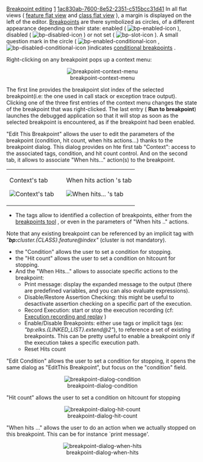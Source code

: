 [[Property:title|Breakpoint editing]]
[[Property:weight|1]]
[[Property:uuid|1ac830ab-7600-8e52-2351-c515bcc31d41]]
In all flat views ( [[Feature formatters: Flat view|feature flat view]]  and [[Class formatters: Flat view|class flat view]] ), a margin is displayed on the left of the editor. [[Breakpoints: Introduction|Breakpoints]]  are there symbolized as circles, of a different appearance depending on their state: enabled (  [[Image:bp-enabled-icon]]  ), disabled (  [[Image:bp-disabled-icon]]  ) or not set (  [[Image:bp-slot-icon]]  ). A small question mark in the circle (  [[Image:bp-enabled-conditional-icon]] ,  [[Image:bp-disabled-conditional-icon]]  )indicates [[Breakpoint menu|conditional breakpoints]] . 

Right-clicking on any breakpoint pops up a context menu:

<center> [[Image:breakpoint-context-menu]]  </center>

The first line provides the breakpoint slot index of the selected breakpoint(i.e: the one used in call stack or exception trace output). <br/>
Clicking one of the three first entries of the context menu changes the state of the breakpoint that was right-clicked. The last entry ( '''Run to breakpoint''') launches the debugged application so that it will stop as soon as the selected breakpoint is encountered, as if the breakpoint had been enabled. <br/>


"Edit This Breakpoint" allows the user to edit the parameters of the breakpoint (condition, hit count, when hits actions...) thanks to the breakpoint dialog. This dialog provides on hte first tab "Context": access to the associated tags, condition, and hit count control. And on the second tab, it allows to associate "When hits..." action(s) to the breakpoint. 
<center>
{| 
|- 
| 
Context's tab
 [[Image:breakpoint-dialog-context|Context's tab]]  
| 
When hits action 's tab
 [[Image:breakpoint-dialog-when-hits-action|When hits... 's tab]]  
|}
</center>

* The tags allow to identified a collection of breakpoints, either from the [[Breakpoint information command|breakpoints tool]] , or even in the parameters of "When hits .." actions. <br/>
Note that any existing breakpoint can be referenced by an implicit tag with ''"'''bp:'''cluster.{CLASS}.feature@index"'' (cluster is not mandatory).<br/>

{{sample|For instance "'''bp:'''elks.{LINKED_LIST}.extend@2"}}

* the "Condition" allows the user to set a condition for stopping. 
* the "Hit count" allows the user to set a condition on hitcount for stopping. 
* And the "When Hits..." allows to associate specific actions to the breakpoint: 
** Print message: display the expanded message to the output (there are predefined variables, and you can also evaluate expressions).
** Disable/Restore Assertion Checking: this might be useful to desactivate assertion checking on a specific part of the execution.
** Record Execution: start or stop the execution recording (cf: [[Execution record and replay|Execution recording and replay]] )
** Enable/Disable Breakpoints: either use tags or implicit tags (ex: ''"bp:elks.{LINKED_LIST}.extend@2"''), to reference a set of existing breakpoints. This can be pretty useful to enable a breakpoint only if the execution takes a specific execution path.
** Reset Hits count




"Edit Condition" allows the user to set a condition for stopping, it opens the same dialog as "EditThis Breakpoint", but focus on the "condition" field. 

<center> [[Image:breakpoint-dialog-condition]]  </center>

"Hit count" allows the user to set a condition on hitcount for stopping 

<center> [[Image:breakpoint-dialog-hit-count]]  </center>

"When hits ..." allows the user to do an action when we actually stopped on this breakpoint. This can be for instance `print message'. 

<center> [[Image:breakpoint-dialog-when-hits]]  </center>

{{seealso| [[Breakpoint commands|Breakpoint commands]], [[Breakpoint information command|Breakpoint information command]] }}




